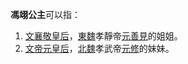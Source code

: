 '''馮翊公主'''可以指：
#[[文襄敬皇后|文襄敬皇后]]，[[東魏|東魏]]孝靜帝[[魏孝静帝|元善見]]的姐姐。
#[[文帝元皇后|文帝元皇后]]，[[北魏|北魏]]孝武帝[[魏孝武帝|元修]]的妹妹。

{{Disambig|Cat=公主封号消歧义}}